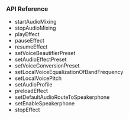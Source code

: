 <PlatformWrapper platform="macos">

### API Reference

- <Link to="{{Global.API_REF_MACOS_ROOT}}/class_irtcengine.html#api_startaudiomixing2">startAudioMixing</Link>

- <Link to="{{Global.API_REF_MACOS_ROOT}}/class_irtcengine.html#api_stopaudiomixing">stopAudioMixing</Link>

- <Link to="{{Global.API_REF_MACOS_ROOT}}/class_irtcengine.html#api_playeffect3">playEffect</Link>

- <Link to="{{Global.API_REF_MACOS_ROOT}}/class_irtcengine.html#api_pauseeffect">pauseEffect</Link>

- <Link to="{{Global.API_REF_MACOS_ROOT}}/class_irtcengine.html#api_resumeeffect">resumeEffect</Link>

- <Link to="{{Global.API_REF_MACOS_ROOT}}/class_irtcengine.html#api_setvoicebeautifierpreset">setVoiceBeautifierPreset</Link>

- <Link to="{{Global.API_REF_MACOS_ROOT}}/class_irtcengine.html#api_setaudioeffectpreset">setAudioEffectPreset</Link>

- <Link to="{{Global.API_REF_MACOS_ROOT}}/class_irtcengine.html#api_setvoiceconversionpreset">setVoiceConversionPreset</Link>

- <Link to="{{Global.API_REF_MACOS_ROOT}}/class_irtcengine.html#api_setlocalvoiceequalization">setLocalVoiceEqualizationOfBandFrequency</Link>

- <Link to="{{Global.API_REF_MACOS_ROOT}}/class_irtcengine.html#api_setlocalvoicepitch">setLocalVoicePitch</Link>

- <Link to="{{Global.API_REF_MACOS_ROOT}}/class_irtcengine.html#api_setaudioprofile2">setAudioProfile</Link>

- <Link to="{{Global.API_REF_MACOS_ROOT}}/class_irtcengine.html#api_preloadeffect">preloadEffect</Link>

- <Link to="{{Global.API_REF_MACOS_ROOT}}/class_irtcengine.html#api_setdefaultaudioroutetospeakerphone">setDefaultAudioRouteToSpeakerphone</Link>

- <Link to="{{Global.API_REF_MACOS_ROOT}}/class_irtcengine.html#api_setenablespeakerphone">setEnableSpeakerphone</Link>

- <Link to="{{Global.API_REF_MACOS_ROOT}}/class_irtcengine.html#api_stopeffect">stopEffect</Link>

</PlatformWrapper>
